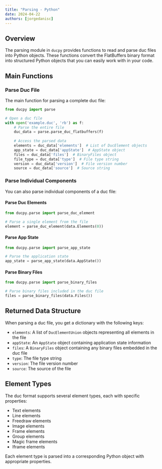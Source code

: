 ```yaml
---
title: "Parsing - Python"
date: 2024-04-22
authors: [jorgedanisc]
---
```




## Overview

The parsing module in `ducpy` provides functions to read and parse duc files into Python objects. These functions convert the FlatBuffers binary format into structured Python objects that you can easily work with in your code.

## Main Functions

### Parse Duc File

The main function for parsing a complete duc file:

```python
from ducpy import parse

# Open a duc file
with open('example.duc', 'rb') as f:
    # Parse the entire file
    duc_data = parse.parse_duc_flatbuffers(f)
    
    # Access the parsed data
    elements = duc_data['elements']  # List of DucElement objects
    app_state = duc_data['appState']  # AppState object
    files = duc_data['files']  # BinaryFiles object
    file_type = duc_data['type']  # File type string
    version = duc_data['version']  # File version number
    source = duc_data['source']  # Source string
```

### Parse Individual Components

You can also parse individual components of a duc file:

#### Parse Duc Elements

```python
from ducpy.parse import parse_duc_element

# Parse a single element from the file
element = parse_duc_element(data.Elements(0))
```

#### Parse App State

```python
from ducpy.parse import parse_app_state

# Parse the application state
app_state = parse_app_state(data.AppState())
```

#### Parse Binary Files

```python
from ducpy.parse import parse_binary_files

# Parse binary files included in the duc file
files = parse_binary_files(data.Files())
```

## Returned Data Structure

When parsing a duc file, you get a dictionary with the following keys:

- `elements`: A list of `DucElementUnion` objects representing all elements in the file
- `appState`: An `AppState` object containing application state information
- `files`: A `BinaryFiles` object containing any binary files embedded in the duc file
- `type`: The file type string
- `version`: The file version number
- `source`: The source of the file

## Element Types

The duc format supports several element types, each with specific properties:

- Text elements
- Line elements
- Freedraw elements
- Image elements
- Frame elements
- Group elements
- Magic frame elements
- Iframe elements

Each element type is parsed into a corresponding Python object with appropriate properties. 